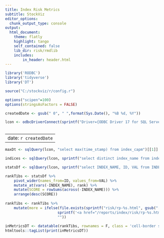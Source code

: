 ```yaml
---
title: Index Risk Metrics
subtitle: StockViz
editor_options:
  chunk_output_type: console
output: 
  html_document:
    theme: flatly
    highlight: tango
    self_contained: false
    lib_dir: risk/rmdlib
    includes:
        in_header: header.html
---
```


```r
library('RODBC')
library('tidyverse')
library('DT')

source("C:/stockviz/r/config.r")

options("scipen"=100)
options(stringsAsFactors = FALSE)

createdDate <- gsub(" 0", " ",format(Sys.Date(), "%B %d, %Y"))

lcon <- odbcDriverConnect(sprintf("Driver={ODBC Driver 17 for SQL Server};Server=%s;Database=%s;Uid=%s;Pwd=%s;", ldbserver, ldbname, ldbuser, ldbpassword), case = "nochange", believeNRows = TRUE)
	
```

---
date: `r createdDate`
---

```r
maxDt <- sqlQuery(lcon, "select max(time_stamp) from index_capm")[[1]]

indices <- sqlQuery(lcon, sprintf("select distinct index_name from index_capm where time_stamp = '%s'", maxDt))[,1]

statsDf <- sqlQuery(lcon, sprintf("select INDEX_NAME, ID, VAL from INDEX_CAPM where INDEX_NAME in ('%s')", paste(indices, collapse="','"))) 

rankTibs <- statsDf %>% 
	pivot_wider(names_from=ID, values_from=VAL) %>% 
	mutate_at(vars(-INDEX_NAME), rank) %>%
	mutate(SCORE = rowSums(across(-INDEX_NAME))) %>%
	arrange(desc(SCORE))
	
rankTibs <- rankTibs %>%
	mutate(more = ifelse(file.exists(sprintf("risk/rp-%s.html", gsub("[^[:alnum:] ]| ", "", INDEX_NAME))), 
						sprintf('<a href="/reports/index/risk/rp-%s.html" target="_blank">>>></a>', gsub("[^[:alnum:] ]| ", "", INDEX_NAME)), 
						""))
	
inMetricsDT <- datatable(rankTibs, rownames = F, class = 'cell-border stripe', escape = c(rep(T, ncol(rankTibs)-1), F), filter='none', colnames = c("", names(rankTibs)[-1]), options = list(dom = 't', pageLength = nrow(rankTibs)))
htmltools::tagList(print(inMetricsDT))

```
